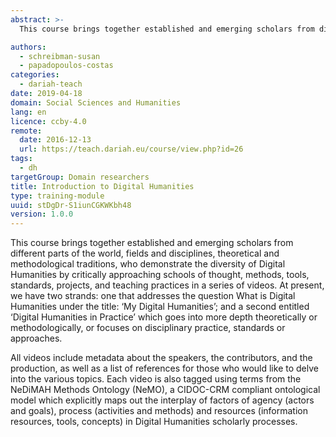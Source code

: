 ```yaml
---
abstract: >-
  This course brings together established and emerging scholars from different parts of the world, fields and disciplines, theoretical and methodological traditions, who demonstrate the diversity of Digital Humanities by critically approaching schools of thought, methods, tools, standards, projects, and teaching practices in a series of videos.

authors:
  - schreibman-susan
  - papadopoulos-costas
categories:
  - dariah-teach
date: 2019-04-18
domain: Social Sciences and Humanities
lang: en
licence: ccby-4.0
remote:
  date: 2016-12-13
  url: https://teach.dariah.eu/course/view.php?id=26
tags:
  - dh
targetGroup: Domain researchers
title: Introduction to Digital Humanities
type: training-module
uuid: stDgDr-S1iunCGKWKbh48
version: 1.0.0
---
```


This course brings together established and emerging scholars from different parts of the world, fields and disciplines, theoretical and methodological traditions, who demonstrate the diversity of Digital Humanities by critically approaching schools of thought, methods, tools, standards, projects, and teaching practices in a series of videos. At present, we have two strands: one that addresses the question What is Digital Humanities under the title: ‘My Digital Humanities’; and a second entitled ‘Digital Humanities in Practice’ which goes into more depth theoretically or methodologically, or focuses on disciplinary practice, standards or approaches.

All videos include metadata about the speakers, the contributors, and the production, as well as a list of references for those who would like to delve into the various topics. Each video is also tagged using terms from the NeDiMAH Methods Ontology (NeMO), a CIDOC-CRM compliant ontological model which explicitly maps out the interplay of factors of agency (actors and goals), process (activities and methods) and resources (information resources, tools, concepts) in Digital Humanities scholarly processes.

<CTA
  title="Interested in learning more?"
  subtitle="Check out Introduction to Digital Humanities on #dariahTeach"
  url="https://teach.dariah.eu/course/view.php?id=26"
/>
